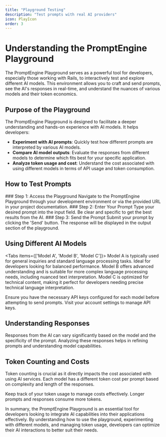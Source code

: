```yaml
---
title: "Playground Testing"
description: "Test prompts with real AI providers"
icon: PlayIcon
order: 3
---
```


# Understanding the PromptEngine Playground

The PromptEngine Playground serves as a powerful tool for developers, especially those working with Rails, to interactively test and explore different AI models. This environment allows you to craft and send prompts, see the AI's responses in real-time, and understand the nuances of various models and their token economics.

## Purpose of the Playground

The PromptEngine Playground is designed to facilitate a deeper understanding and hands-on experience with AI models. It helps developers:

- **Experiment with AI prompts**: Quickly test how different prompts are interpreted by various AI models.
- **Compare AI model outputs**: Evaluate the responses from different models to determine which fits best for your specific application.
- **Analyze token usage and cost**: Understand the cost associated with using different models in terms of API usage and token consumption.

## How to Test Prompts

<Steps>
  <Step>
    ### Step 1: Access the Playground
    Navigate to the PromptEngine Playground through your development environment or via the provided URL in your project documentation.
  </Step>
  <Step>
    ### Step 2: Enter Your Prompt
    Type your desired prompt into the input field. Be clear and specific to get the best results from the AI.
  </Step>
  <Step>
    ### Step 3: Send the Prompt
    Submit your prompt by clicking the 'Send' button. The response will be displayed in the output section of the playground.
  </Step>
</Steps>

## Using Different AI Models

<Tabs items={['Model A', 'Model B', 'Model C']}>
  <Tab value="Model A">
    Model A is typically used for general inquiries and standard language processing tasks. Ideal for developers looking for balanced performance.
  </Tab>
  <Tab value="Model B">
    Model B offers advanced understanding and is suitable for more complex language processing needs, including nuanced text interpretation.
  </Tab>
  <Tab value="Model C">
    Model C is optimized for technical content, making it perfect for developers needing precise technical language interpretation.
  </Tab>
</Tabs>

<Callout type="tip">
  Ensure you have the necessary API keys configured for each model before attempting to send prompts. Visit your account settings to manage API keys.
</Callout>

## Understanding Responses

Responses from the AI can vary significantly based on the model and the specificity of the prompt. Analyzing these responses helps in refining prompts and understanding model capabilities.

## Token Counting and Costs

Token counting is crucial as it directly impacts the cost associated with using AI services. Each model has a different token cost per prompt based on complexity and length of the responses.

<Callout type="warning">
  Keep track of your token usage to manage costs effectively. Longer prompts and responses consume more tokens.
</Callout>

In summary, the PromptEngine Playground is an essential tool for developers looking to integrate AI capabilities into their applications effectively. By understanding how to use the playground, experimenting with different models, and managing token usage, developers can optimize their AI interactions to better suit their needs.
